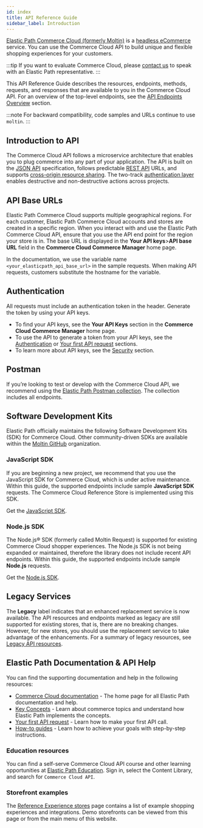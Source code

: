 ```yaml
---
id: index
title: API Reference Guide
sidebar_label: Introduction
---
```


[Elastic Path Commerce Cloud (formerly Moltin)](https://elasticpath.com) is a [headless eCommerce](https://elasticpath.com/headless-commerce) service. You can use the Commerce Cloud API to build unique and flexible shopping experiences for your customers.

:::tip
If you want to evaluate Commerce Cloud, please [contact us](https://elasticpath.com/contact-us) to speak with an Elastic Path representative.
:::

This API Reference Guide describes the resources, endpoints, methods, requests, and responses that are available to you in the Commerce Cloud API. For an overview of the top-level endpoints, see the [API Endpoints Overview](api-overview.md) section.

:::note
For backward compatibility, code samples and URLs continue to use `moltin`.
:::

## Introduction to API

The Commerce Cloud API follows a microservice architecture that enables you to plug commerce into any part of your application. The API is built on the [JSON API](http://jsonapi.org/) specification, follows predictable [REST API](https://en.wikipedia.org/wiki/Representational_state_transfer) URLs, and supports [cross-origin resource sharing](https://en.wikipedia.org/wiki/Cross-origin_resource_sharing). The two-track [authentication layer](./basics/authentication/index.md) enables destructive and non-destructive actions across projects.

## API Base URLs

Elastic Path Commerce Cloud supports multiple geographical regions. For each customer, Elastic Path Commerce Cloud accounts and stores are created in a specific region. When you interact with and use the Elastic Path Commerce Cloud API, ensure that you use the API end point for the region your store is in. The base URL is displayed in the **Your API keys**>**API base URL** field in the **Commerce Cloud Commerce Manager** home page.

In the documentation, we use the variable name `<your_elasticpath_api_base_url>` in the sample requests. When making API requests, customers substitute the hostname for the variable.

## Authentication

All requests must include an authentication token in the header. Generate the token by using your API keys.

- To find your API keys, see the **Your API Keys** section in the **Commerce Cloud Commerce Manager** home page.
- To use the API to generate a token from your API keys, see the [Authentication](basics/authentication/index.md) or [Your first API request](../developer/get-started/your-first-api-request.md#lesson-1-authenticate) sections.
- To learn more about API keys, see the [Security](../concepts/security.md#api-authentication-credentials) section.

## Postman

If you’re looking to test or develop with the Commerce Cloud API, we recommend using the [Elastic Path Postman collection](../developer/how-to/test-with-postman-collection.md). The collection includes all endpoints.

## Software Development Kits

Elastic Path officially maintains the following Software Development Kits (SDK) for Commerce Cloud. Other community-driven SDKs are available within the [Moltin GitHub](https://github.com/moltin) organization.

### JavaScript SDK

If you are beginning a new project, we recommend that you use the JavaScript SDK for Commerce Cloud, which is under active maintenance. Within this guide, the supported endpoints include sample **JavaScript SDK** requests. The Commerce Cloud Reference Store is implemented using this SDK.

Get the [JavaScript SDK](https://github.com/moltin/js-sdk).

### Node.js SDK

The Node.js® SDK (formerly called Moltin Request) is supported for existing Commerce Cloud shopper experiences. The Node.js SDK is not being expanded or maintained, therefore the library does not include recent API endpoints. Within this guide, the supported endpoints include sample **Node.js** requests.

Get the [Node.js SDK](https://github.com/moltin/moltin-request).

## Legacy Services

The **Legacy** label indicates that an enhanced replacement service is now available. The API resources and endpoints marked as legacy are still supported for existing stores, that is, there are no breaking changes. However, for new stores, you should use the replacement service to take advantage of the enhancements. For a summary of legacy resources, see [Legacy API resources](api-overview.md#legacy-apis).

## Elastic Path Documentation & API Help

<!-- This title is an SEO term from our SEO agency, which is why it contains the ampersand. Do not change. -->

You can find the supporting documentation and help in the following resources:

- [Commerce Cloud documentation](https://documentation.elasticpath.com) - The home page for all Elastic Path documentation and help.
- [Key Concepts](../concepts/index.md) - Learn about commerce topics and understand how Elastic Path implements the concepts.
- [Your first API request](../developer/get-started/your-first-api-request.md) - Learn how to make your first API call.
- [How-to guides](../developer/how-to/index.md) - Learn how to achieve your goals with step-by-step instructions.

### Education resources

You can find a self-serve Commerce Cloud API course and other learning opportunities at [Elastic Path Education](https://education.elasticpath.com). Sign in, select the Content Library, and search for `Commerce Cloud API`.

### Storefront examples

The [Reference Experience stores](../developer/get-started/demos-and-examples.md) page contains a list of example shopping experiences and integrations. Demo storefronts can be viewed from this page or from the main menu of this website.
